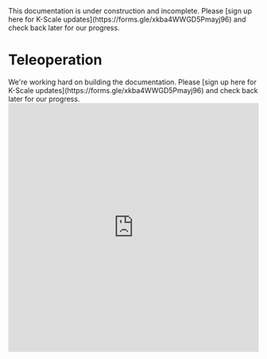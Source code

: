 
<Callout type="warning" emoji="⚠️">
This documentation is under construction and incomplete. Please [sign up here for K-Scale updates](https://forms.gle/xkba4WWGD5Pmayj96) and check back later for our progress.
</Callout>

# Teleoperation


<Callout type="warning" emoji="⚠️">
We're working hard on building the documentation. Please [sign up here for K-Scale updates](https://forms.gle/xkba4WWGD5Pmayj96) and check back later for our progress.
</Callout>

<Bleed>
  <iframe
    src="https://www.youtube.com/embed/k-9W41lVWFU"
    width="100%"
    height="500px"
    title="MinPPO Demo"
    frameBorder="0"
    allow="accelerometer; autoplay; clipboard-write; encrypted-media; gyroscope; picture-in-picture"
    allowFullScreen
  />
</Bleed>


A minimal implementation of a bi-manual remote robotic teleoperation system using VR hand tracking and camera streaming.


### Setup

```bash
git clone https://github.com/kscalelabs/teleop.git && cd teleop
conda create -y -n teleop python=3.11 && conda activate teleop
make install-dependencies
pip install -r requirements.txt
```

### Scripts
```demo.py``` - POC for integrating PyBullet with Vuer for real-time robot control

```collect.py``` - Data collection script that interfaces with demo.py for video and position collection

### Usage

Start ngrok on the robot computer.

```bash
ngrok http 8012
```

Open the browser app on the HMD and go to the ngrok URL (there will not be any content until you start the server on the robot computer).

#### Teleop
Start the server on the robot computer.

```bash
python demo.py --gui --firmware
```

#### Data Collection
Start the server on the robot computer.

```bash
python collect.py --task_name CONFIG_TASK_NAME --use_firmware True
```

#### Replaying Trajectories
Simply run the following command to replay the recorded trajectories. This currently only works with episodes split into hdf5 and mp4 files.

```bash
python replay.py --dataset_dir PATH/TO/DATASET --episode_idx EPISODE_IDX
```

### Common Issues
#### Large Errors in Robot State and Actions
Check the units, offsets, and any other factors that might be causing the numbers being recorded to be different than you expect. Also, check that the motor configs are correct (signs, offsets, etc). The Robot class has a handy method to test motors. 

```python
robot.test_motors()
```

#### Robot Not Moving
Check that the robot is connected to the firmware and that the firmware is running. Check the status of the can bus and restart if needed.

  ```bash
  sudo ip link show can0
  ```

#### Jerky Robot Movement
Depending on your setup (power supply, battery, etc), check that current draw is not too high. An abnormally high current draw is also indicative of large errors in motor state and actions since we are using a closed loop PD torque controller. 

### Dependencies

- [Vuer](https://github.com/vuer-ai/vuer) is used for visualization
- [PyBullet](https://pybullet.org/wordpress/) is used for IK
- [ngrok](https://ngrok.com/download) is used for networking


### Citation

```
@misc{teleop-2024,
  title={Bi-Manual Remote Robotic Teleoperation},
  author={KScale Labs},
  year={2024},
  url={https://github.com/kscalelabs/teleop}
}
```